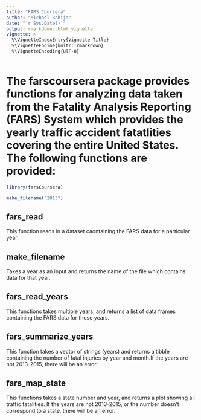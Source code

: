 ```yaml
---
title: "FARS Coursera"
author: "Michael Rahija"
date: "`r Sys.Date()`"
output: rmarkdown::html_vignette
vignette: >
  %\VignetteIndexEntry{Vignette Title}
  %\VignetteEngine{knitr::rmarkdown}
  %\VignetteEncoding{UTF-8}
---
```


# The farscoursera package provides functions for analyzing data taken from the  Fatality Analysis Reporting (FARS) System which provides the yearly traffic accident fatatlities covering the entire United States. The following functions are provided:

```r
library(farsCoursera)

make_filename("2013")


```
## fars_read
This function reads in a dataset caontaining the FARS data for a particular year.

## make_filename
Takes a year as an input and returns the name of the file which contains data for that year. 

## fars_read_years
This functions takes multiple years, and returns a list of data frames containing the FARS data for those years.

## fars_summarize_years
This function takes a vector of strings (years) and returns a tibble containing the number of fatal injuries by year and month.If the years are not 2013-2015, there will be an error.

## fars_map_state
This functions takes a state number and year, and returns a plot showing all traffic fatalities. If the years are not 2013-2015, or the number doesn't correspond to a state, there will be an error.


